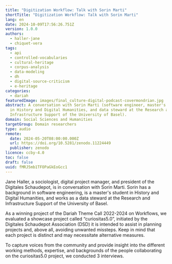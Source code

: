 ```yaml
---
title: "Digitization Workflow: Talk with Sorin Marti"
shortTitle: "Digitization Workflow: Talk with Sorin Marti"
lang: en
date: 2024-10-09T17:56:26.751Z
version: 1.0.0
authors:
  - haller-jane
  - chiquet-vera
tags:
  - api
  - controlled-vocabularies
  - cultural-heritage
  - corpus-analysis
  - data-modeling
  - dh
  - digital-source-criticism
  - e-heritage
categories:
  - dariah
featuredImage: images/final_culture-digital-podcast-covermondrian.jpg
abstract: A conversation with Sorin Marti (software engineer, master's student
  in History and Digital Humanities, and data steward at the Research and
  Infrastructure Support of the University of Basel).
domain: Social Sciences and Humanities
targetGroup: Domain researchers
type: audio
remote:
  date: 2024-05-20T08:00:00.000Z
  url: https://doi.org/10.5281/zenodo.11224449
  publisher: zenodo
licence: ccby-4.0
toc: false
draft: false
uuid: fMRJ5mb1TFOPaGkEoGcc1
---
```

Jane Haller, a sociologist, digital project manager, and president of the Digitales Schaudepot, is in conversation with Sorin Marti. Sorin has a background in software engineering, is a master's student in History and Digital Humanities, and works as a data steward at the Research and Infrastructure Support of the University of Basel.

As a winning project of the Dariah Theme Call 2022-2024 on Workflows, we evaluated a showcase project called “curiositas5.0”, initiated by the Digitales Schaudepot Association (DSD) it is intended to assist in planning projects and, above all, avoiding unwanted missteps. Keep in mind that each project is distinct and may necessitate alternative measures. 

To capture voices from the community and provide insight into the different working methods, expertise, and backgrounds of the people collaborating on the curiositas5.0 project, we conducted 3 interviews.
